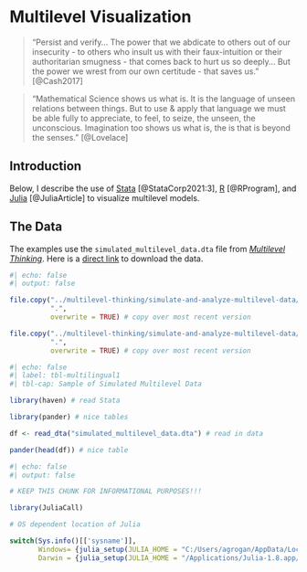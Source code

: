 # Multilevel Visualization

> "Persist and verify... The power that we abdicate to others out of our insecurity - to others who insult us with their faux-intuition or their authoritarian smugness - that comes back to hurt us so deeply... But the power we wrest from our own certitude - that saves us." [@Cash2017]

> "Mathematical Science shows us what is. It is the language of unseen relations between things. But to use & apply that language we must be able fully to appreciate, to feel, to seize, the unseen, the unconscious. Imagination too shows us what is, the is that is beyond the senses." [@Lovelace]

## Introduction

Below, I describe the use of [Stata](https://www.stata.com/) [@StataCorp2021:3], [R](https://www.r-project.org/) [@RProgram], and [Julia](https://www.julialang.org/) [@JuliaArticle] to visualize multilevel models. 

## The Data {#sec-data}

The examples use the `simulated_multilevel_data.dta` file from [*Multilevel Thinking*](https://agrogan1.github.io/multilevel-thinking/simulated-multi-country-data.html). Here is a [direct link](https://github.com/agrogan1/multilevel-multilingual/raw/main/simulated_multilevel_data.dta) to download the data.

```r
#| echo: false
#| output: false

file.copy("../multilevel-thinking/simulate-and-analyze-multilevel-data/simulated_multilevel_data.dta", 
          ".",
          overwrite = TRUE) # copy over most recent version

file.copy("../multilevel-thinking/simulate-and-analyze-multilevel-data/simulated_multilevel_longitudinal_data.dta", 
          ".",
          overwrite = TRUE) # copy over most recent version

```

```r
#| echo: false
#| label: tbl-multilingual1
#| tbl-cap: Sample of Simulated Multilevel Data

library(haven) # read Stata

library(pander) # nice tables

df <- read_dta("simulated_multilevel_data.dta") # read in data

pander(head(df)) # nice table

```

```r
#| echo: false
#| output: false

# KEEP THIS CHUNK FOR INFORMATIONAL PURPOSES!!!

library(JuliaCall)

# OS dependent location of Julia

switch(Sys.info()[['sysname']],
       Windows= {julia_setup(JULIA_HOME = "C:/Users/agrogan/AppData/Local/Programs/Julia-1.10.2/bin/")},
       Darwin = {julia_setup(JULIA_HOME = "/Applications/Julia-1.8.app/Contents/Resources/julia/bin")})

```
